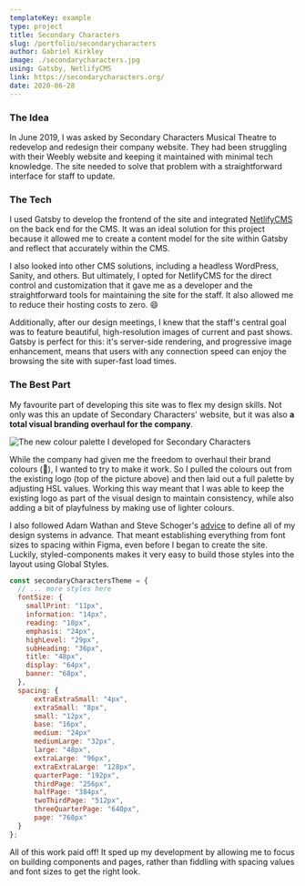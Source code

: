 ```yaml
---
templateKey: example
type: project
title: Secondary Characters
slug: /portfolio/secondarycharacters
author: Gabriel Kirkley
image: ./secondarycharacters.jpg
using: Gatsby, NetlifyCMS
link: https://secondarycharacters.org/
date: 2020-06-28
---
```


### The Idea

In June 2019, I was asked by Secondary Characters Musical Theatre to redevelop
and redesign their company website. They had been struggling with their Weebly
website and keeping it maintained with minimal tech knowledge. The site needed
to solve that problem with a straightforward interface for staff to update.

### The Tech

I used Gatsby to develop the frontend of the site and integrated
[NetlifyCMS](https://www.netlifycms.org/) on the back end for the CMS. It was an
ideal solution for this project because it allowed me to create a content model
for the site within Gatsby and reflect that accurately within the CMS.

I also looked into other CMS solutions, including a headless WordPress, Sanity,
and others. But ultimately, I opted for NetlifyCMS for the direct control and
customization that it gave me as a developer and the straightforward tools for
maintaining the site for the staff. It also allowed me to reduce their hosting
costs to zero. <span aria-label="Grinning face with smiling eyes">😄</span>

Additionally, after our design meetings, I knew that the staff's central goal
was to feature beautiful, high-resolution images of current and past shows.
Gatsby is perfect for this: it's server-side rendering, and progressive image
enhancement, means that users with any connection speed can enjoy the browsing
the site with super-fast load times.

### The Best Part

My favourite part of developing this site was to flex my design skills. Not only
was this an update of Secondary Characters' website, but it was also **a total
visual branding overhaul for the company**.

![The new colour palette I developed for Secondary Characters](./sc-colourpalette.jpg)

While the company had given me the freedom to overhaul their brand colours
(<span aria-label="Exploding head">🤯</span>), I wanted to try to make it work.
So I pulled the colours out from the existing logo (top of the picture above)
and then laid out a full palette by adjusting HSL values. Working this way meant
that I was able to keep the existing logo as part of the visual design to
maintain consistency, while also adding a bit of playfulness by making use of
lighter colours.

I also followed Adam Wathan and Steve Schoger's
[advice](https://refactoringui.com/) to define all of my design systems in
advance. That meant establishing everything from font sizes to spacing within
Figma, even before I began to create the site. Luckily, styled-components makes
it very easy to build those styles into the layout using Global Styles.

```js
const secondaryCharactersTheme = {
  // ... more styles here
  fontSize: {
    smallPrint: "11px",
    information: "14px",
    reading: "18px",
    emphasis: "24px",
    highLevel: "29px",
    subHeading: "36px",
    title: "48px",
    display: "64px",
    banner: "68px",
  },
  spacing: {
      extraExtraSmall: "4px",
      extraSmall: "8px",
      small: "12px",
      base: "16px",
      medium: "24px"
      mediumLarge: "32px",
      large: "48px",
      extraLarge: "96px",
      extraExtraLarge: "128px",
      quarterPage: "192px",
      thirdPage: "256px",
      halfPage: "384px",
      twoThirdPage: "512px",
      threeQuarterPage: "640px",
      page: "768px"
  }
};
```

All of this work paid off! It sped up my development by allowing me to focus on
building components and pages, rather than fiddling with spacing values and font
sizes to get the right look.
